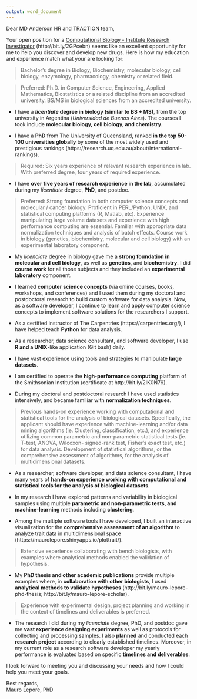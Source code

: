 ```yaml
---
output: word_document
---
```


Dear MD Anderson HR and TRACTION team,

Your open position for a [Computational Biology - Institute Research Investigator](https://jobs.mdanderson.org/search/jobdetails/computational-biology--institute-research-investigator/7feac97e-e2d2-40dd-a89a-b77b3bd859fb?s_cid=nas&s_cid=NatureJobs) (http://bit.ly/2GPcebn) seems like an excellent opportunity for me to help you discover and develop new drugs. Here is how my education and experience match what your are looking for:

> Bachelor's degree in Biology, Biochemistry, molecular biology, cell biology, enzymology, pharmacology, chemistry or related field.

> Preferred: Ph.D. in Computer Science, Engineering, Applied Mathematics, Biostatistics or a related discipline from an accredited university. BS/MS in biological sciences from an accredited university.

* I have a ___licentiate_ degree in biology (similar to BS + MS)__, from the top university in Argentina (_Universidad de Buenos Aires_). The courses I took include __molecular biology, cell biology, and chemistry__.

* I have a __PhD__ from The University of Queensland, ranked __in the top 50-100 universities globally__ by some of the most widely used and prestigious rankings (https://research.uq.edu.au/about/international-rankings).

> Required: Six years experience of relevant research experience in lab. With preferred degree, four years of required experience.

* I have __over five years of research experience in the lab__, accumulated during my _licentiate_ degree, __PhD__, and postdoc.

> Preferred: Strong foundation in both computer science concepts and molecular / cancer biology. Proficient in PERL/Python, UNIX, and statistical computing platforms (R, Matlab, etc). Experience manipulating large volume datasets and experience with high performance computing are essential. Familiar with appropriate data normalization techniques and analysis of batch effects. Course work in biology (genetics, biochemistry, molecular and cell biology) with an experimental laboratory component.

* My _licenciate_ degree in biology gave me a __strong foundation in molecular and cell biology__, as well as __genetics__, and __biochemistry__. I did __course work__ for all those subjects and they included an __experimental laboratory__ component.

* I learned __computer science concepts__ (via online courses, books, workshops, and conferences) and I used them during my doctoral and postdoctoral research to build custom software for data analysis. Now, as a software developer, I continue to learn and apply computer science concepts to implement software solutions for the researchers I support.

* As a certified instructor of The Carpentries (https://carpentries.org/), I have helped teach __Python__ for data analysis. 

* As a researcher, data science consultant, and software developer, I use __R and a UNIX__-like application (Git bash) daily.

* I have vast experience using tools and strategies to manipulate __large datasets__.

* I am certified to operate the __high-performance computing__ platform of the Smithsonian Institution (certificate at http://bit.ly/2IK0N79).

* During my doctoral and postdoctoral research I have used statistics intensively, and became familiar with __normalization techniques__.

> Previous hands-on experience working with computational and statistical tools for the analysis of biological datasets. Specifically, the applicant should have experience with machine-learning and/or data mining algorithms (ie. Clustering, classification, etc.), and experience utilizing common parametric and non-parametric statistical tests (ie. T-test, ANOVA, Wilcoxon- signed-rank test, Fisher's exact test, etc.) for data analysis. Development of statistical algorithms, or the comprehensive assessment of algorithms, for the analysis of multidimensional datasets.

* As a researcher, software developer, and data science consultant, I have many years of __hands-on experience working with computational and statistical tools for the analysis of biological datasets__. 

* In my research I have explored patterns and variability in biological samples using multiple __parametric and non-parametric tests, and machine-learning__ methods including __clustering__. 

* Among the multiple software tools I have developed, I built an interactive visualization for the __comprehensive assessment of an algorithm__ to analyze trait data in multidimensional space (https://maurolepore.shinyapps.io/plottrait/). 

> Extensive experience collaborating with bench biologists, with examples where analytical methods enabled the validation of hypothesis.

* My __PhD thesis and other academic publications__ provide multiple examples where, in __collaboration with other biologists__, I used __analytical methods to validate hypotheses__ (http://bit.ly/mauro-lepore-phd-thesis; http://bit.ly/mauro-lepore-scholar).

> Experience with experimental design, project planning and working in the context of timelines and deliverables is preferred.

* The research I did during my _licenciate_ degree, PhD, and postdoc gave me __vast experience designing experiments__ as well as protocols for collecting and processing samples. I also __planned__ and conducted each __research project__ according to clearly established timelines. Moreover, in my current role as a research software developer my yearly performance is evaluated based on specific __timelines and deliverables__.

I look forward to meeting you and discussing your needs and how I could help you meet your goals.

Best regards,  
Mauro Lepore, PhD  
